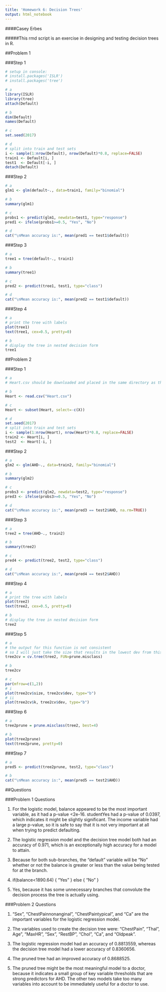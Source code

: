 ```yaml
---
title: 'Homework 6: Decision Trees'
output: html_notebook
---
```

####Casey Erbes

#####This rmd script is an exercise in designing and testing decision trees in R.

##Problem 1

###Step 1

```r
# setup in console:
# install.packages('ISLR')
# install.packages('tree')

# a
library(ISLR)
library(tree)
attach(Default)

# b
dim(Default)
names(Default)

# c
set.seed(2017)

# d
# split into train and test sets
i <- sample(1:nrow(Default), nrow(Default)*0.8, replace=FALSE)
train1 <- Default[i, ]
test1  <- Default[-i, ]
detach(Default)
```

###Step 2

```r
# a
glm1 <- glm(default~., data=train1, family="binomial")

# b
summary(glm1)

# c
probs1 <- predict(glm1, newdata=test1, type="response")
pred1 <- ifelse(probs1>=0.5, "Yes", "No")

# d
cat("\nMean accuracy is:", mean(pred1 == test1$default))
```

###Step 3

```r
# a
tree1 = tree(default~., train1)

# b
summary(tree1)

# c
pred2 <- predict(tree1, test1, type="class")

# d
cat("\nMean accuracy is:", mean(pred2 == test1$default))
```

###Step 4

```r
# a
# print the tree with labels
plot(tree1)
text(tree1, cex=0.5, pretty=0)

# b
# display the tree in nested decision form
tree1
```

##Problem 2

###Step 1

```r
# a
# Heart.csv should be downloaded and placed in the same directory as this rmd file.

# b
Heart <- read.csv("Heart.csv")

# c
Heart <- subset(Heart, select=-c(X))

# d
set.seed(2017)
# split into train and test sets
i <- sample(1:nrow(Heart), nrow(Heart)*0.8, replace=FALSE)
train2 <- Heart[i, ]
test2  <- Heart[-i, ]
```

###Step 2

```r
# a
glm2 <- glm(AHD~., data=train2, family="binomial")

# b
summary(glm2)

# c
probs3 <- predict(glm2, newdata=test2, type="response")
pred3 <- ifelse(probs3>=0.5, "Yes", "No")

# d
cat("\nMean accuracy is:", mean(pred3 == test2$AHD, na.rm=TRUE))
```

###Step 3

```r
# a
tree2 = tree(AHD~., train2)

# b
summary(tree2)

# c
pred4 <- predict(tree2, test2, type="class")

# d
cat("\nMean accuracy is:", mean(pred4 == test2$AHD))
```

###Step 4

```r
# a
# print the tree with labels
plot(tree2)
text(tree2, cex=0.5, pretty=0)

# b
# display the tree in nested decision form
tree2
```

###Step 5

```r
# a
# the output for this function is not consistent
# so I will just take the size that results in the lowest dev from this particular run. 
tree2cv = cv.tree(tree2, FUN=prune.misclass)

# b
tree2cv

# c
par(mfrow=c(1,2))
# i
plot(tree2cv$size, tree2cv$dev, type="b")
# ii
plot(tree2cv$k, tree2cv$dev, type="b")
```

###Step 6

```r
# a
tree2prune = prune.misclass(tree2, best=4)

# b
plot(tree2prune)
text(tree2prune, pretty=0)
```

###Step 7

```r
# a
pred5 <- predict(tree2prune, test2, type="class")

# b
cat("\nMean accuracy is:", mean(pred5 == test2$AHD))
```

##Questions

###Problem 1 Questions

1. For the logistic model, balance appeared to be the most important variable, as it had a p-value <2e-16. studentYes had a p-value of 0.0397, which indicates it might be slightly significant. The income variable had a large p-value, so it is safe to say that it is not very important at all when trying to predict defaulting.

2. The logistic regression model and the decision tree model both had an accuracy of 0.971, which is an exceptionally high accuracy for a model to attain.

3. Because for both sub-branches, the "default" variable will be "No" whether or not the balance is greater or less than the value being tested for at the branch.

4. 
if(balance<1890.64) {
  "Yes"
} else {
  "No"
}

5. Yes, because it has some unnecessary branches that convolute the decision process the tree is actually using.

###Problem 2 Questions

1. "Sex", "ChestPainnonanginal", "ChestPaintypical", and "Ca" are the important variables for the logistic regression model.

2. The variables used to create the decision tree were: "ChestPain", "Thal", Age", "MaxHR", "Sex", "RestBP", "Chol", "Ca", and "Oldpeak".

3. The logistic regression model had an accuracy of 0.8813559, whereas the decision tree model had a lower accuracy of 0.8360656.

4. The pruned tree had an improved accuracy of 0.8688525.

5. The pruned tree might be the most meaningful model to a doctor, because it indicates a small group of key variable thresholds that are strong predictors for AHD. The other two models take too many variables into account to be immediately useful for a doctor to use.